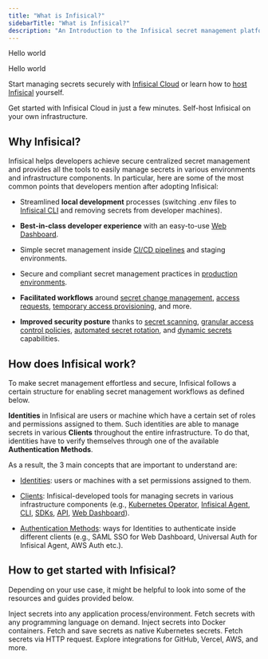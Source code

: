 ```yaml
---
title: "What is Infisical?"
sidebarTitle: "What is Infisical?"
description: "An Introduction to the Infisical secret management platform."
---
```


Hello world

<Accordion title="Rusty" description="Dean" defaultOpen={false} icon="bird">
  Hello world
</Accordion>



Start managing secrets securely with [Infisical Cloud](https://app.infisical.com) or learn how to [host Infisical](/self-hosting/overview) yourself.

<CardGroup cols={2}>
  <Card title="Infisical Cloud" href="https://app.infisical.com/signup" icon="cloud" color="#000000">
    Get started with Infisical Cloud in just a few minutes.
  </Card>

  <Card href="/self-hosting/overview" title="Self-hosting" icon="server" color="#000000">
    Self-host Infisical on your own infrastructure.
  </Card>
</CardGroup>

## Why Infisical?

Infisical helps developers achieve secure centralized secret management and provides all the tools to easily manage secrets in various environments and infrastructure components. In particular, here are some of the most common points that developers mention after adopting Infisical:

* Streamlined **local development** processes (switching .env files to [Infisical CLI](/cli/commands/run) and removing secrets from developer machines).

* **Best-in-class developer experience** with an easy-to-use [Web Dashboard](/documentation/platform/project).

* Simple secret management inside [CI/CD pipelines](/integrations/cicd/githubactions) and staging environments.

* Secure and compliant secret management practices in [production environments](/sdks/overview).

* **Facilitated workflows** around [secret change management](/documentation/platform/pr-workflows), [access requests](/documentation/platform/access-controls/access-requests), [temporary access provisioning](/documentation/platform/access-controls/temporary-access), and more.

* **Improved security posture** thanks to [secret scanning](/cli/scanning-overview), [granular access control policies](/documentation/platform/access-controls/overview), [automated secret rotation](https://infisical.com/docs/documentation/platform/secret-rotation/overview), and [dynamic secrets](/documentation/platform/dynamic-secrets/overview) capabilities.

## How does Infisical work?

To make secret management effortless and secure, Infisical follows a certain structure for enabling secret management workflows as defined below.

**Identities** in Infisical are users or machine which have a certain set of roles and permissions assigned to them. Such identities are able to manage secrets in various **Clients** throughout the entire infrastructure. To do that, identities have to verify themselves through one of the available **Authentication Methods**.

As a result, the 3 main concepts that are important to understand are:

* [Identities](/documentation/platform/identities/overview): users or machines with a set permissions assigned to them.

* [Clients](/integrations/platforms/kubernetes): Infisical-developed tools for managing secrets in various infrastructure components (e.g., [Kubernetes Operator](/integrations/platforms/kubernetes), [Infisical Agent](/integrations/platforms/infisical-agent), [CLI](/cli/usage), [SDKs](/sdks/overview), [API](/api-reference/overview/introduction), [Web Dashboard](/documentation/platform/organization)).

* [Authentication Methods](/documentation/platform/identities/universal-auth): ways for Identities to authenticate inside different clients (e.g., SAML SSO for Web Dashboard, Universal Auth for Infisical Agent, AWS Auth etc.).

## How to get started with Infisical?

Depending on your use case, it might be helpful to look into some of the resources and guides provided below.

<CardGroup cols={2}>
  <Card href="../../cli/overview" title="Command Line Interface (CLI)" icon="square-terminal" color="#000000">
    Inject secrets into any application process/environment.
  </Card>

  <Card title="SDKs" href="/documentation/getting-started/sdks" icon="boxes-stacked" color="#000000">
    Fetch secrets with any programming language on demand.
  </Card>

  <Card href="../../integrations/platforms/docker-intro" title="Docker" icon="docker" color="#000000">
    Inject secrets into Docker containers.
  </Card>

  <Card href="../../integrations/platforms/kubernetes" title="Kubernetes" icon="server" color="#000000">
    Fetch and save secrets as native Kubernetes secrets.
  </Card>

  <Card href="/documentation/getting-started/api" title="REST API" icon="cloud" color="#000000">
    Fetch secrets via HTTP request.
  </Card>

  <Card href="/integrations/overview" title="Native Integrations" icon="clouds" color="#000000">
    Explore integrations for GitHub, Vercel, AWS, and more.
  </Card>
</CardGroup>